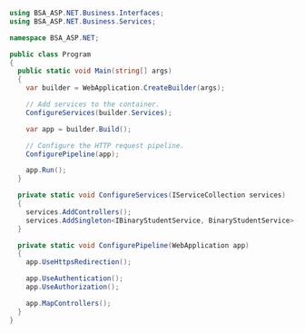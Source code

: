```csharp
using BSA_ASP.NET.Business.Interfaces;
using BSA_ASP.NET.Business.Services;

namespace BSA_ASP.NET;

public class Program
{
  public static void Main(string[] args)
  {
    var builder = WebApplication.CreateBuilder(args);

    // Add services to the container.
    ConfigureServices(builder.Services);

    var app = builder.Build();

    // Configure the HTTP request pipeline.
    ConfigurePipeline(app);

    app.Run();
  }

  private static void ConfigureServices(IServiceCollection services)
  {
    services.AddControllers();
    services.AddSingleton<IBinaryStudentService, BinaryStudentService>();
  }

  private static void ConfigurePipeline(WebApplication app)
  {
    app.UseHttpsRedirection();

    app.UseAuthentication();
    app.UseAuthorization();

    app.MapControllers();
  }
}
```